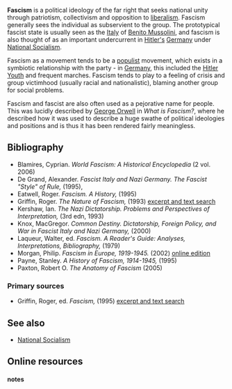 {{subpages}}

'''Fascism''' is a political ideology of the far right that seeks national unity through patriotism, collectivism and opposition to [[liberalism]]. Fascism generally sees the individual as subservient to the group. The prototypical fascist state is usually seen as the [[Italy]] of [[Benito Mussolini]], and fascism is also thought of as an important undercurrent in [[Adolf Hitler|Hitler's]] [[Germany]] under [[National Socialism]].

Fascism as a movement tends to be a [[populism|populist]] movement, which exists in a symbiotic relationship with the party - in [[Germany]], this included the [[Hitler Youth]] and frequent marches. Fascism tends to play to a feeling of crisis and group victimhood (usually racial and nationalistic), blaming another group for social problems.

Fascism and fascist are also often used as a pejorative name for people. This was lucidly described by [[George Orwell]] in ''What is Fascism?'', where he described how it was used to describe a huge swathe of political ideologies and positions and is thus it has been rendered fairly meaningless.

==Bibliography==
*  Blamires, Cyprian. ''World Fascism: A Historical Encyclopedia'' (2 vol. 2006)
* De Grand, Alexander. ''Fascist Italy and Nazi Germany. The Fascist "Style" of Rule,'' (1995),
* Eatwell, Roger. ''Fascism. A History,'' (1995)
* Griffin, Roger. ''The Nature of Fascism,'' (1993) [http://www.amazon.com/Nature-Fascism-Roger-Griffin/dp/0415096618/ref=sr_1_24?ie=UTF8&s=books&qid=1208116351&sr=1-24 excerpt and text search]
* Kershaw, Ian. ''The Nazi Dictatorship. Problems and Perspectives of Interpretation,'' (3rd edn, 1993)
* Knox, MacGregor. ''Common Destiny. Dictatorship, Foreign Policy, and War in Fascist Italy and Nazi Germany,'' (2000)
* Laqueur, Walter, ed. ''Fascism. A Reader's Guide: Analyses, Interpretations, Bibliography,'' (1979)
* Morgan, Philip. ''Fascism in Europe, 1919-1945.'' (2002) [http://www.questia.com/read/108077313?title=Fascism%20in%20Europe%2c%201919-1945 online edition]
* Payne, Stanley. ''A History of Fascism, 1914-1945,'' (1995)
*  Paxton, Robert O. ''The Anatomy of Fascism'' (2005)

===Primary sources===
* Griffin, Roger, ed. ''Fascism,'' (1995) [http://www.amazon.com/Fascism-Oxford-Readers-Roger-Griffin/dp/0192892495/ref=pd_bbs_sr_3?ie=UTF8&s=books&qid=1208116272&sr=1-3 excerpt and text search]

==See also==
* [[National Socialism]]
==Online resources==

====notes====
<references/>